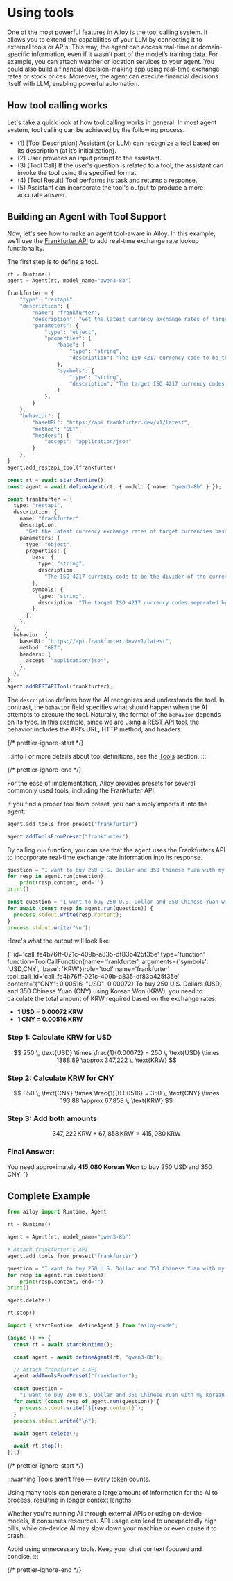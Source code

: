 
# Using tools

One of the most powerful features in Ailoy is the tool calling system. It allows
you to extend the capabilities of your LLM by connecting it to external tools or
APIs. This way, the agent can access real-time or domain-specific information,
even if it wasn’t part of the model’s training data. For example, you can attach
weather or location services to your agent. You could also build a financial
decision-making app using real-time exchange rates or stock prices. Moreover,
the agent can execute financial decisions itself with LLM, enabling powerful
automation.

## How tool calling works

Let's take a quick look at how tool calling works in general. In most agent
system, tool calling can be achieved by the following process.

<p align="center">
  <ToolStructureSvg style={{ width: "40%", height: "40%" }} />
</p>

- (1) \[Tool Description\] Assistant (or LLM) can recognize a tool based on its
  description (at it’s initialization).
- (2) User provides an input prompt to the assistant.
- (3) \[Tool Call\] If the user's question is related to a tool, the assistant
  can invoke the tool using the specified format.
- (4) \[Tool Result\] Tool performs its task and returns a response.
- (5) Assistant can incorporate the tool's output to produce a more accurate
  answer.

## Building an Agent with Tool Support

Now, let's see how to make an agent tool-aware in Ailoy. In this example, we’ll
use the [Frankfurter API](https://frankfurter.dev/) to add real-time exchange
rate lookup functionality.

The first step is to define a tool.

<CodeTabs>

```python
rt = Runtime()
agent = Agent(rt, model_name="qwen3-8b")

frankfurter = {
    "type": "restapi",
    "description": {
        "name": "frankfurter",
        "description": "Get the latest currency exchange rates of target currencies based on the 'base' currency",
        "parameters": {
            "type": "object",
            "properties": {
                "base": {
                    "type": "string",
                    "description": "The ISO 4217 currency code to be the divider of the currency rate to be got."
                },
                "symbols": {
                    "type": "string",
                    "description": "The target ISO 4217 currency codes separated by comma."
                }
            },
        }
    },
    "behavior": {
        "baseURL": "https://api.frankfurter.dev/v1/latest",
        "method": "GET",
        "headers": {
            "accept": "application/json"
        }
    },
}
agent.add_restapi_tool(frankfurter)
```

```typescript
const rt = await startRuntime();
const agent = await defineAgent(rt, { model: { name: "qwen3-8b" } });

const frankfurter = {
  type: "restapi",
  description: {
    name: "frankfurter",
    description:
      "Get the latest currency exchange rates of target currencies based on the 'base' currency",
    parameters: {
      type: "object",
      properties: {
        base: {
          type: "string",
          description:
            "The ISO 4217 currency code to be the divider of the currency rate to be got.",
        },
        symbols: {
          type: "string",
          description: "The target ISO 4217 currency codes separated by comma.",
        },
      },
    },
  },
  behavior: {
    baseURL: "https://api.frankfurter.dev/v1/latest",
    method: "GET",
    headers: {
      accept: "application/json",
    },
  },
};
agent.addRESTAPITool(frankfurter);
```

</CodeTabs>

The `description` defines how the AI recognizes and understands the tool. In
contrast, the `behavior` field specifies what should happen when the AI attempts
to execute the tool. Naturally, the format of the `behavior` depends on its
type. In this example, since we are using a REST API tool, the behavior includes
the API’s URL, HTTP method, and headers.

{/* prettier-ignore-start */}

:::info
For more details about tool definitions, see the [Tools](../tools) section.
:::

{/* prettier-ignore-end */}

For the ease of implementation, Ailoy provides presets for several commonly used
tools, including the Frankfurter API.

If you find a proper tool from preset, you can simply imports it into the agent:

<CodeTabs>

```python
agent.add_tools_from_preset("frankfurter")
```

```typescript
agent.addToolsFromPreset("frankfurter");
```

</CodeTabs>

By calling `run` function, you can see that the agent uses the Frankfurters API
to incorporate real-time exchange rate information into its response.

<CodeTabs>

```python
question = "I want to buy 250 U.S. Dollar and 350 Chinese Yuan with my Korean Won. How much do I need to take?"
for resp in agent.run(question):
    print(resp.content, end='')
print()
```

```typescript
const question = "I want to buy 250 U.S. Dollar and 350 Chinese Yuan with my Korean Won. How much do I need to take?";
for await (const resp in agent.run(question)) {
  process.stdout.write(resp.content);
}
process.stdout.write("\n");
```

</CodeTabs>

Here's what the output will look like:

<TerminalBox>
{`
id='call_fe4b76ff-021c-409b-a835-df83b425f35e' type='function' function=ToolCallFunction(name='frankfurter', arguments={'symbols': 'USD,CNY', 'base': 'KRW'})role='tool' name='frankfurter' tool_call_id='call_fe4b76ff-021c-409b-a835-df83b425f35e' content='{"CNY": 0.00516, "USD": 0.00072}'To buy 250 U.S. Dollars (USD) and 350 Chinese Yuan (CNY) using Korean Won (KRW), you need to calculate the total amount of KRW required based on the exchange rates:

- **1 USD = 0.00072 KRW**
- **1 CNY = 0.00516 KRW**

### Step 1: Calculate KRW for USD

$$
250 \, \text{USD} \times \frac{1}{0.00072} = 250 \, \text{USD} \times 1388.89
\approx 347,222 \, \text{KRW}
$$

### Step 2: Calculate KRW for CNY

$$
350 \, \text{CNY} \times \frac{1}{0.00516} = 350 \, \text{CNY} \times 193.88
\approx 67,858 \, \text{KRW}
$$

### Step 3: Add both amounts

$$ 347,222 \, \text{KRW} + 67,858 \, \text{KRW} = 415,080 \, \text{KRW} $$

### Final Answer:

You need approximately **415,080 Korean Won** to buy 250 USD and 350 CNY. `}

</TerminalBox>

## Complete Example

<CodeTabs>

```python
from ailoy import Runtime, Agent

rt = Runtime()

agent = Agent(rt, model_name="qwen3-8b")

# Attach frankfurter's API
agent.add_tools_from_preset("frankfurter")

question = "I want to buy 250 U.S. Dollar and 350 Chinese Yuan with my Korean Won. How much do I need to take?"
for resp in agent.run(question):
    print(resp.content, end="")
print()

agent.delete()

rt.stop()
```

```typescript
import { startRuntime, defineAgent } from "ailoy-node";

(async () => {
  const rt = await startRuntime();

  const agent = await defineAgent(rt, "qwen3-8b");

  // Attach frankfurter's API
  agent.addToolsFromPreset("frankfurter");

  const question =
    "I want to buy 250 U.S. Dollar and 350 Chinese Yuan with my Korean Won. How much do I need to take?";
  for await (const resp of agent.run(question)) {
    process.stdout.write(`${resp.content}`);
  }
  process.stdout.write("\n");

  await agent.delete();

  await rt.stop();
})();
```

</CodeTabs>

{/* prettier-ignore-start */}

:::warning
Tools aren't free — every token counts.

Using many tools can generate a large amount of information for the AI to process, resulting in longer context lengths.

Whether you're running AI through external APIs or using on-device models, it consumes resources.
API usage can lead to unexpectedly high bills, while on-device AI may slow down your machine or even cause it to crash.

Avoid using unnecessary tools. Keep your chat context focused and concise. 
:::

{/* prettier-ignore-end */}
